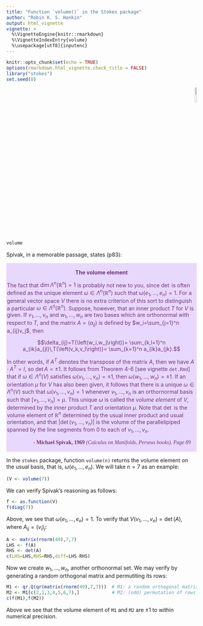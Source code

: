 ```yaml
---
title: "Function `volume()` in the Stokes package"
author: "Robin K. S. Hankin"
output: html_vignette
vignette: >
  %\VignetteEngine{knitr::rmarkdown}
  %\VignetteIndexEntry{volume}
  %\usepackage[utf8]{inputenc}
---
```


```r
knitr::opts_chunk$set(echo = TRUE)
options(rmarkdown.html_vignette.check_title = FALSE)
library("stokes")
set.seed(0)
```

<p style="text-align: right;">
![](`r system.file("help/figures/stokes.png", package = "stokes")`){width=10%}
</p>

```r
volume
```

Spivak, in a memorable passage, states (p83):

<div class="warning" style='padding:0.1em; background-color:#E9D8FD; color:#69337A'>
<span>
<p style='margin-top:1em; text-align:center'>
<b>The volume element</b></p>
<p style='margin-left:1em;'>

The fact that $\operatorname{dim}\Lambda^n\left(\mathbb{R}^n\right)=1$
is probably not new to you, since $\operatorname{det}$ is often
defined as the unique element
$\omega\in\Lambda^n{\left(\mathbb{R}^n\right)}$ such that
$\omega{\left(e_1,\ldots,e_n\right)}=1$.  For a general vector space $V$
there is no extra criterion of this sort to distinguish a particular
$\omega\in\Lambda^n{\left(\mathbb{R}^n\right)}$.  Suppose, however, that
an inner product $T$ for $V$ is given.  If $v_1,\ldots,v_n$ and
$w_1,\ldots, w_n$ are two bases which are orthonormal with respect to
$T$, and the matrix $A=\left(a_{ij}\right)$ is defined by
$w_i=\sum_{j=1}^n a_{ij}v_j$, then

$$\delta_{ij}=T{\left(w_i,w_j\right)}=
\sum_{k,l=1}^n a_{ik}a_{jl}\,T{\left(v_k,v_l\right)}=
\sum_{k=1}^n a_{ik}a_{jk}.$$

\noindent In other words, if $A^T$ denotes the transpose of the matrix
$A$, then we have $A\cdot A^T=I$, so $\operatorname{det}A=\pm 1$.  It
follows from Theorem 4-6 [see vignette `det.Rmd`] that if
$\omega\in\Lambda^n(V)$ satisfies
$\omega{\left(v_1,\ldots,v_n\right)}=\pm 1$, then
$\omega{\left(w_1,\ldots,w_n\right)}=\pm 1$.  If an orientation $\mu$
for $V$ has also been given, it follows that there is a unique
$\omega\in\Lambda^n(V)$ such that
$\omega\left(v_1,\ldots,v_n\right)=1$ whenever $v_1,\ldots,v_n$ is an
orthornormal basis such that $\left[v_1,\ldots,v_n\right]=\mu$.  This
unique $\omega$ is called the *volume element* of $V$, determined by
the inner product $T$ and orientation $\mu$.  Note that
$\operatorname{det}$ is the volume element of $\mathbb{R}^n$
determined by the usual inner product and usual orientation, and that
$\left|\operatorname{det}\left(v_1,\ldots,v_n\right)\right|$ is the
volume of the parallelipiped spanned by the line segments from $0$ to
each of $v_1,\ldots,v_n$.
</p>
<p style='margin-bottom:1em; margin-right:1em; text-align:right; font-family:Georgia'> <b>- Michael Spivak, 1969</b> <i>(Calculus on Manifolds, Perseus books).  Page 89</i>
</p></span>
</div>

In the `stokes` package, function `volume(n)` returns the volume
element on the usual basis, that is,
$\omega{\left(e_1,\ldots,e_n\right)}$.  We will take $n=7$ as an
example:


```r
(V <- volume(7))
```

We can verify Spivak's reasoning as follows:

```r
f <- as.function(V)
f(diag(7))
```

Above, we see that $\omega{\left(e_1,\ldots,e_n\right)}=1$.  To verify
that $V{\left(v_1,\ldots,v_n\right)}=\operatorname{det}(A)$, where
$A_{ij}=\left(v_i\right)_j$:

```r
A <- matrix(rnorm(49),7,7)
LHS <- f(A)
RHS <- det(A)
c(LHS=LHS,RHS=RHS,diff=LHS-RHS)
```

Now we create $w_1,\ldots,w_n$, another orthonormal set.  We may
verify by generating a random orthogonal matrix and permutiting its
rows:

```r
M1 <- qr.Q(qr(matrix(rnorm(49),7,7)))  # M1: a random orthogonal matrix
M2 <- M1[c(2,1,3,4,5,6,7),]            # M2: (odd) permutation of rows of M1
c(f(M1),f(M2))
```

Above we see that the volume element of `M1` and `M2` are $\pm1$ to
within numerical precision.